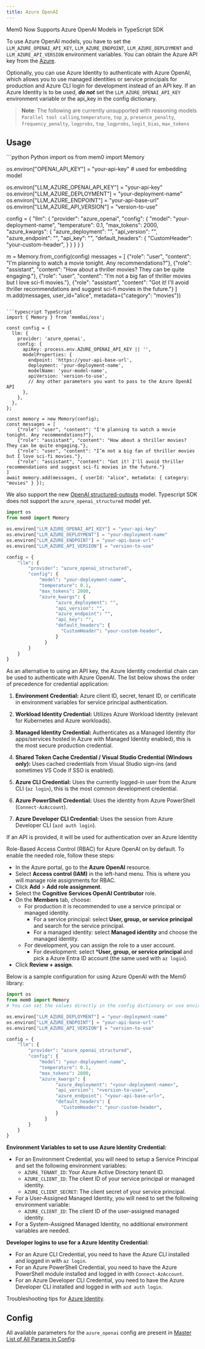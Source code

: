 ```yaml
---
title: Azure OpenAI
---
```


<Note> Mem0 Now Supports Azure OpenAI Models in TypeScript SDK </Note>

To use Azure OpenAI models, you have to set the `LLM_AZURE_OPENAI_API_KEY`, `LLM_AZURE_ENDPOINT`, `LLM_AZURE_DEPLOYMENT` and `LLM_AZURE_API_VERSION` environment variables. You can obtain the Azure API key from the [Azure](https://azure.microsoft.com/).

Optionally, you can use Azure Identity to authenticate with Azure OpenAI, which allows you to use managed identities or service principals for production and Azure CLI login for development instead of an API key. If an Azure Identity is to be used, ***do not*** set the `LLM_AZURE_OPENAI_API_KEY` environment variable or the api_key in the config dictionary.

> **Note**: The following are currently unsupported with reasoning models `Parallel tool calling`,`temperature`, `top_p`, `presence_penalty`, `frequency_penalty`, `logprobs`, `top_logprobs`, `logit_bias`, `max_tokens`


## Usage

<CodeGroup>
```python Python
import os
from mem0 import Memory

os.environ["OPENAI_API_KEY"] = "your-api-key" # used for embedding model

os.environ["LLM_AZURE_OPENAI_API_KEY"] = "your-api-key"
os.environ["LLM_AZURE_DEPLOYMENT"] = "your-deployment-name"
os.environ["LLM_AZURE_ENDPOINT"] = "your-api-base-url"
os.environ["LLM_AZURE_API_VERSION"] = "version-to-use"

config = {
    "llm": {
        "provider": "azure_openai",
        "config": {
            "model": "your-deployment-name",
            "temperature": 0.1,
            "max_tokens": 2000,
            "azure_kwargs": {
                  "azure_deployment": "",
                  "api_version": "",
                  "azure_endpoint": "",
                  "api_key": "",
                  "default_headers": {
                    "CustomHeader": "your-custom-header",
                  }
              }
        }
    }
}

m = Memory.from_config(config)
messages = [
    {"role": "user", "content": "I'm planning to watch a movie tonight. Any recommendations?"},
    {"role": "assistant", "content": "How about a thriller movies? They can be quite engaging."},
    {"role": "user", "content": "I’m not a big fan of thriller movies but I love sci-fi movies."},
    {"role": "assistant", "content": "Got it! I'll avoid thriller recommendations and suggest sci-fi movies in the future."}
]
m.add(messages, user_id="alice", metadata={"category": "movies"})
```

```typescript TypeScript
import { Memory } from 'mem0ai/oss';

const config = {
  llm: {
    provider: 'azure_openai',
    config: {
      apiKey: process.env.AZURE_OPENAI_API_KEY || '',
      modelProperties: {
        endpoint: 'https://your-api-base-url',
        deployment: 'your-deployment-name',
        modelName: 'your-model-name',
        apiVersion: 'version-to-use',
        // Any other parameters you want to pass to the Azure OpenAI API
      },
    },
  },
};

const memory = new Memory(config);
const messages = [
    {"role": "user", "content": "I'm planning to watch a movie tonight. Any recommendations?"},
    {"role": "assistant", "content": "How about a thriller movies? They can be quite engaging."},
    {"role": "user", "content": "I’m not a big fan of thriller movies but I love sci-fi movies."},
    {"role": "assistant", "content": "Got it! I'll avoid thriller recommendations and suggest sci-fi movies in the future."}
]
await memory.add(messages, { userId: "alice", metadata: { category: "movies" } });
```
</CodeGroup>


We also support the new [OpenAI structured-outputs](https://platform.openai.com/docs/guides/structured-outputs/introduction) model. Typescript SDK does not support the `azure_openai_structured` model yet.

```python
import os
from mem0 import Memory

os.environ["LLM_AZURE_OPENAI_API_KEY"] = "your-api-key"
os.environ["LLM_AZURE_DEPLOYMENT"] = "your-deployment-name"
os.environ["LLM_AZURE_ENDPOINT"] = "your-api-base-url"
os.environ["LLM_AZURE_API_VERSION"] = "version-to-use"

config = {
    "llm": {
        "provider": "azure_openai_structured",
        "config": {
            "model": "your-deployment-name",
            "temperature": 0.1,
            "max_tokens": 2000,
            "azure_kwargs": {
                  "azure_deployment": "",
                  "api_version": "",
                  "azure_endpoint": "",
                  "api_key": "",
                  "default_headers": {
                    "CustomHeader": "your-custom-header",
                  }
              }
        }
    }
}
```

As an alternative to using an API key, the Azure Identity credential chain can be used to authenticate with Azure OpenAI. The list below shows the order of precedence for credential application:

1. **Environment Credential:**
Azure client ID, secret, tenant ID, or certificate in environment variables for service principal authentication.

2. **Workload Identity Credential:**
Utilizes Azure Workload Identity (relevant for Kubernetes and Azure workloads).

3. **Managed Identity Credential:**
Authenticates as a Managed Identity (for apps/services hosted in Azure with Managed Identity enabled), this is the most secure production credential.

4. **Shared Token Cache Credential / Visual Studio Credential (Windows only):**
Uses cached credentials from Visual Studio sign-ins (and sometimes VS Code if SSO is enabled).

5. **Azure CLI Credential:**
Uses the currently logged-in user from the Azure CLI (`az login`), this is the most common development credential.

6. **Azure PowerShell Credential:**
Uses the identity from Azure PowerShell (`Connect-AzAccount`).

7. **Azure Developer CLI Credential:**
Uses the session from Azure Developer CLI (`azd auth login`).

<Note> If an API is provided, it will be used for authentication over an Azure Identity </Note>

Role-Based Access Control (RBAC) for Azure OpenAI on by default. To enable the needed role, follow these steps:
- In the Azure portal, go to the **Azure OpenAI** resource.
- Select **Access control (IAM)** in the left-hand menu. This is where you will manage role assignments for RBAC.
- Click **Add** > **Add role assignment**.
- Select the **Cognitive Services OpenAI Contributor** role.
- On the **Members** tab, choose:
  - For production it is recommended to use a service principal or managed identity.
    - For a service principal: select **User, group, or service principal** and search for the service principal.
    - For a managed identity: select **Managed identity** and choose the managed identity.
  - For development, you can assign the role to a user account.
    - For development: select ***User, group, or service principal** and pick a Azure Entra ID account (the same used with `az login`).
- Click **Review + assign**.

Below is a sample configuration for using Azure OpenAI with the Mem0 library:

```python
import os
from mem0 import Memory
# You can set the values directly in the config dictionary or use environment variables

os.environ["LLM_AZURE_DEPLOYMENT"] = "your-deployment-name"
os.environ["LLM_AZURE_ENDPOINT"] = "your-api-base-url"
os.environ["LLM_AZURE_API_VERSION"] = "version-to-use"

config = {
    "llm": {
        "provider": "azure_openai_structured",
        "config": {
            "model": "your-deployment-name",
            "temperature": 0.1,
            "max_tokens": 2000,
            "azure_kwargs": {
                  "azure_deployment": "<your-deployment-name>",
                  "api_version": "<version-to-use>",
                  "azure_endpoint": "<your-api-base-url>",
                  "default_headers": {
                    "CustomHeader": "your-custom-header",
                  }
              }
        }
    }
}
```

**Environment Variables to set to use Azure Identity Credential:**
* For an Environment Credential, you will need to setup a Service Principal and set the following environment variables:
  - `AZURE_TENANT_ID`: Your Azure Active Directory tenant ID.
  - `AZURE_CLIENT_ID`: The client ID of your service principal or managed identity.
  - `AZURE_CLIENT_SECRET`: The client secret of your service principal.
* For a User-Assigned Managed Identity, you will need to set the following environment variable:
  - `AZURE_CLIENT_ID`: The client ID of the user-assigned managed identity.
* For a System-Assigned Managed Identity, no additional environment variables are needed.

**Developer logins to use for a Azure Identity Credential:**
* For an Azure CLI Credential, you need to have the Azure CLI installed and logged in with `az login`.
* For an Azure PowerShell Credential, you need to have the Azure PowerShell module installed and logged in with `Connect-AzAccount`.
* For an Azure Developer CLI Credential, you need to have the Azure Developer CLI installed and logged in with `azd auth login`.

Troubleshooting tips for [Azure Identity](https://github.com/Azure/azure-sdk-for-python/blob/main/sdk/identity/azure-identity/TROUBLESHOOTING.md#troubleshoot-environmentcredential-authentication-issues).


## Config

All available parameters for the `azure_openai` config are present in [Master List of All Params in Config](../config).
